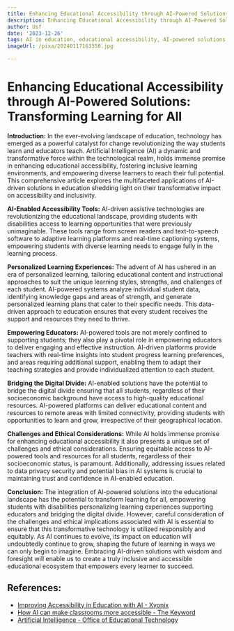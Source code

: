 ```yaml
---
title: Enhancing Educational Accessibility through AI-Powered Solutions
description: Enhancing Educational Accessibility through AI-Powered Solutions
author: Usf
date: '2023-12-26'
tags: AI in education, educational accessibility, AI-powered solutions
imageUrl: /pixa/20240117163358.jpg

---
```

# Enhancing Educational  Accessibility through  AI-Powered Solutions: Transforming Learning for All

**Introduction:**
In the ever-evolving landscape  of education, technology has  emerged as a powerful catalyst for change revolutionizing the way students learn and educators teach. Artificial Intelligence (AI) a dynamic and transformative force within the technological realm, holds immense promise in enhancing educational accessibility,  fostering inclusive  learning environments,  and empowering diverse learners to reach  their full potential. This  comprehensive article explores the multifaceted applications of  AI-driven solutions in education shedding light on their transformative impact on accessibility  and inclusivity.

**AI-Enabled Accessibility Tools:**
AI-driven assistive technologies are revolutionizing the educational landscape, providing students with disabilities access to learning opportunities that were previously unimaginable. These tools range from  screen readers and text-to-speech software to adaptive learning platforms and real-time captioning  systems, empowering students with diverse learning needs to engage fully in the learning  process.

**Personalized Learning Experiences:**
The advent of AI has ushered in an era of personalized learning, tailoring educational content and instructional approaches to suit the unique learning  styles,  strengths, and challenges of each student. AI-powered systems  analyze individual  student data, identifying knowledge gaps and areas of strength, and generate personalized learning plans that cater to their specific needs. This  data-driven approach to education ensures  that every  student  receives the support  and resources they need to thrive.

**Empowering Educators:**
AI-powered tools  are not merely confined to supporting students; they  also play  a pivotal role in empowering educators to deliver engaging and effective instruction. AI-driven platforms provide teachers with  real-time  insights into student progress learning preferences, and areas requiring additional support, enabling them  to adapt their teaching strategies and provide individualized attention to each student.

**Bridging the Digital Divide:**
AI-enabled solutions have the potential to bridge the digital  divide ensuring that all students, regardless of their socioeconomic  background have access to high-quality educational resources. AI-powered platforms can deliver educational content and  resources to remote areas with limited connectivity, providing students with opportunities to learn and  grow, irrespective of their geographical location.

**Challenges and Ethical Considerations:**
While AI  holds immense promise  for enhancing educational accessibility it  also presents a unique set of challenges and ethical considerations. Ensuring equitable access to AI-powered tools and resources for all students, regardless of their socioeconomic status, is paramount. Additionally, addressing issues related to data  privacy security and potential bias  in AI systems is  crucial to maintaining trust and confidence in AI-enabled  education.

**Conclusion:**
The integration of  AI-powered solutions into the educational landscape has the potential to transform learning for all, empowering students with disabilities personalizing learning experiences supporting educators and  bridging the digital divide. However, careful consideration of the challenges  and ethical implications associated with AI is essential to ensure  that this transformative technology  is utilized responsibly and equitably. As AI continues to evolve, its impact on education will undoubtedly continue to grow, shaping the future  of learning  in ways we can only begin to imagine. Embracing  AI-driven solutions with wisdom and foresight will enable us to create a truly inclusive and accessible educational ecosystem that empowers  every learner to succeed.

## References:
- [Improving Accessibility in Education with AI - Xyonix](https://www.xyonix.com/industries/education/accessibility)
- [How AI can make classrooms more accessible - The Keyword](https://blog.google/outreach-initiatives/education/how-ai-can-make-classrooms-more-accessible-ndeam-2023/)
- [Artificial Intelligence - Office of Educational Technology](https://tech.ed.gov/ai/)
